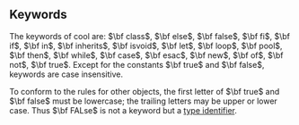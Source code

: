 == Keywords ==

The keywords of cool are: $\bf class$, $\bf else$, $\bf false$, $\bf fi$, $\bf if$, $\bf in$, $\bf inherits$, $\bf isvoid$, $\bf let$, $\bf loop$, $\bf pool$, $\bf then$, $\bf while$, $\bf case$, $\bf esac$, $\bf new$, $\bf of$, $\bf not$, $\bf true$. Except for the constants $\bf true$ and $\bf false$, keywords are case insensitive.

To conform to the rules for other objects, the first letter of $\bf true$ and $\bf false$ must be lowercase; the trailing letters may be upper or lower case. Thus $\bf FALse$ is not a keyword but a [[Integers, Identifiers, and Special Notation|type identifier]].
